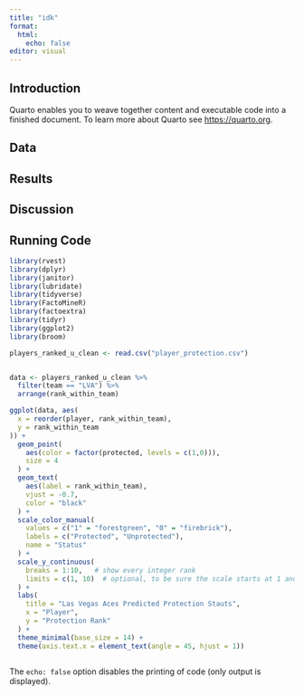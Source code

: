 ```yaml
---
title: "idk"
format: 
  html: 
    echo: false
editor: visual
---
```


## Introduction

Quarto enables you to weave together content and executable code into a finished document. To learn more about Quarto see <https://quarto.org>.

## Data

## Results

## Discussion

## Running Code

```r
library(rvest)
library(dplyr)
library(janitor)
library(lubridate)
library(tidyverse)
library(FactoMineR)
library(factoextra)
library(tidyr)
library(ggplot2)
library(broom)

players_ranked_u_clean <- read.csv("player_protection.csv")


data <- players_ranked_u_clean %>%
  filter(team == "LVA") %>%
  arrange(rank_within_team)

ggplot(data, aes(
  x = reorder(player, rank_within_team),
  y = rank_within_team
)) +
  geom_point(
    aes(color = factor(protected, levels = c(1,0))),
    size = 4
  ) +
  geom_text(
    aes(label = rank_within_team),
    vjust = -0.7,
    color = "black"
  ) +
  scale_color_manual(
    values = c("1" = "forestgreen", "0" = "firebrick"),
    labels = c("Protected", "Unprotected"),
    name = "Status"
  ) +
  scale_y_continuous(
    breaks = 1:10,   # show every integer rank
    limits = c(1, 10)  # optional, to be sure the scale starts at 1 and ends at 10
  ) +
  labs(
    title = "Las Vegas Aces Predicted Protection Stauts",
    x = "Player",
    y = "Protection Rank"
  ) +
  theme_minimal(base_size = 14) +
  theme(axis.text.x = element_text(angle = 45, hjust = 1))

```

```r

```

The `echo: false` option disables the printing of code (only output is displayed).
